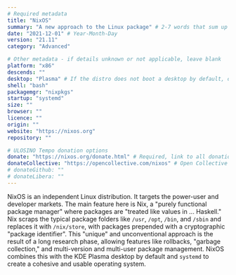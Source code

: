 ```yaml
---
# Required metadata
title: "NixOS"
summary: "A new approach to the Linux package" # 2-7 words that sum up the distribution
date: "2021-12-01" # Year-Month-Day
version: "21.11"
category: "Advanced"

# Other metadata - if details unknown or not applicable, leave blank
platform: "x86"
descends: ""
desktop: "Plasma" # If the distro does not boot a desktop by default, or doesn't ship one, leave 'desktop' blank
shell: "bash"
packagemgr: "nixpkgs"
startup: "systemd"
size: ""
browser: ""
licence: ""
origin: ""
website: "https://nixos.org"
repository: ""

# ULOSINO Tempo donation options
donate: "https://nixos.org/donate.html" # Required, link to all donation options
donateCollective: "https://opencollective.com/nixos" # Open Collective
# donateGithub: ""
# donateLibera: ""
---
```


NixOS is an independent Linux distribution. It targets the power-user and developer markets. The main feature here is Nix, a "purely functional package manager" where packages are "treated like values in ... Haskell." Nix scraps the typical package folders like `/usr`, `/opt`, `/bin`, and `/sbin` and replaces it with `/nix/store`, with packages prepended with a cryptographic "package identifier". This "unique" and unconventional approach is the result of a long research phase, allowing features like rollbacks, "garbage collection," and multi-version and multi-user package management. NixOS combines this with the KDE Plasma desktop by default and `systemd` to create a cohesive and usable operating system.
